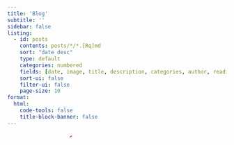 ```yaml
---
title: 'Blog'
subtitle: ''
sidebar: false
listing:
  - id: posts
    contents: posts/*/*.[Rq]md
    sort: "date desc"
    type: default
    categories: numbered
    fields: [date, image, title, description, categories, author, reading-time]
    sort-ui: false
    filter-ui: false
    page-size: 10
format: 
  html:
    code-tools: false
    title-block-banner: false
---
```


::: {#posts}
:::

```{=html}
<svg xmlns="http://www.w3.org/2000/svg" width="100%" height="100%" viewBox="0 0 251 51">
        <style>
            @keyframes draw {
                to {
                    stroke-dashoffset: 0;
                }
            }
        </style>
        <foreignObject width="100%" height="100%">
        <div xmlns="http://www.w3.org/1999/xhtml" style="display: flex; align-items: center; height: 100%; justify-content: center;"><div style="display: inline-flex; align-items: center; margin: 0 -7px 0 -5px;"><svg style="display: inline-block; width: 30px; height: 100%;"  xmlns="http://www.w3.org/2000/svg" fill="none" viewBox="0 0 30 51" height="51" width="30"><path stroke-dasharray="83" stroke-dashoffset="83" style="animation: draw 0.8300000000000001s 0s forwards;" stroke="#D4006A" fill="none" stroke-linecap="round" stroke-linejoin="round" d="M28.5059 3.6123C19.5058 9.1123 -1.12359 39.6123 1.00666 46.6123C2.22398 50.6123 28.5059 38.6123 28.5059 38.6123"></path></svg></div><div style="display: inline-flex; align-items: center; margin: 0 -2.5px 0 0;"><svg style="display: inline-block; width: 7px; height: 100%;"  xmlns="http://www.w3.org/2000/svg" fill="none" viewBox="0 0 7 51" height="51" width="7"><path stroke-dasharray="17" stroke-dashoffset="17" style="animation: draw 0.17s 0.8300000000000001s forwards;" stroke="#D4006A" fill="none" stroke-linecap="round" stroke-linejoin="round" d="M3.30217 23.604C2.72482 23.9566 0.574341 28.3484 1.66563 28.4119C2.75692 28.4755 7.24524 21.8731 4.4886 23.027C3.29045 23.5286 2.14727 24.4054 2.14727 24.4054"></path></svg></div><div style="display: inline-flex; align-items: center; margin: 0 -4.5px 0 0;"><svg style="display: inline-block; width: 9px; height: 100%;"  xmlns="http://www.w3.org/2000/svg" fill="none" viewBox="0 0 9 51" height="51" width="9"><path stroke-dasharray="17" stroke-dashoffset="17" style="animation: draw 0.17s 1s forwards;" stroke="#D4006A" fill="none" stroke-linecap="round" stroke-linejoin="round" d="M3.3522 23.8316C1.86784 24.4052 0.653752 28.489 0.990061 28.894C1.93472 29.1302 3.78484 26.7863 7.70664 21.334"></path></svg></div><div style="display: inline-flex; align-items: center; margin: 0 -4px 0 0;"><svg style="display: inline-block; width: 11px; height: 100%;"  xmlns="http://www.w3.org/2000/svg" fill="none" viewBox="0 0 11 51" height="51" width="11"><path stroke-dasharray="22" stroke-dashoffset="22" style="animation: draw 0.22s 1.17s forwards;" stroke="#D4006A" fill="none" stroke-linecap="round" stroke-linejoin="round" d="M3.07713 25.3392C3.03314 27.7282 6.78706 24.9554 6.03999 23.505C4.44172 21.2653 -0.294204 28.3892 2.71291 28.2186C5.35941 27.9626 10.2422 24.7207 10.2422 24.7207"></path></svg></div><div style="display: inline-flex; align-items: center; margin: 0 -12px 0 2px;"><svg style="display: inline-block; width: 35px; height: 100%;"  xmlns="http://www.w3.org/2000/svg" fill="none" viewBox="0 0 35 51" height="51" width="35"><path stroke-dasharray="162" stroke-dashoffset="162" style="animation: draw 1.62s 1.39s forwards;" stroke="#D4006A" fill="none" stroke-linecap="round" stroke-linejoin="round" d="M16.8032 1.3594C12.7184 0.602171 -1.69718 28.9308 2.30381 28.3593C6.30481 27.7879 33.8032 2.8594 33.8032 2.8594C14.0741 30.0733 5.30273 48.8594 8.80324 49.8594C12.3037 50.8594 30.3027 19.8594 6.80324 39.8594"></path></svg></div><div style="display: inline-flex; align-items: center; margin: 0 -2.5px 0 0;"><svg style="display: inline-block; width: 7px; height: 100%;"  xmlns="http://www.w3.org/2000/svg" fill="none" viewBox="0 0 7 51" height="51" width="7"><path stroke-dasharray="17" stroke-dashoffset="17" style="animation: draw 0.17s 3.01s forwards;" stroke="#D4006A" fill="none" stroke-linecap="round" stroke-linejoin="round" d="M3.30217 23.604C2.72482 23.9566 0.574341 28.3484 1.66563 28.4119C2.75692 28.4755 7.24524 21.8731 4.4886 23.027C3.29045 23.5286 2.14727 24.4054 2.14727 24.4054"></path></svg></div><div style="display: inline-flex; align-items: center; margin: 0 -4.5px 0 0;"><svg style="display: inline-block; width: 13px; height: 100%;"  xmlns="http://www.w3.org/2000/svg" fill="none" viewBox="0 0 13 51" height="51" width="13"><path stroke-dasharray="28" stroke-dashoffset="28" style="animation: draw 0.28s 3.1799999999999997s forwards;" stroke="#D4006A" fill="none" stroke-linecap="round" stroke-linejoin="round" d="M4.02467 23.277C3.02512 22.8065 0.89338 26.614 1.20215 28.0439C1.51091 29.4737 7.5177 23.0864 7.5177 23.0864C7.5177 23.0864 4.71947 27.0005 5.80301 28.3576C6.96087 28.8941 10.5935 24.8364 11.7727 24.2932"></path></svg></div><div style="display: inline-flex; align-items: center; margin: 0 -7px 0 -10px;"><svg style="display: inline-block; width: 49px; height: 100%;"  xmlns="http://www.w3.org/2000/svg" fill="none" viewBox="0 0 49 51" height="51" width="49"><path stroke-dasharray="176" stroke-dashoffset="176" style="animation: draw 1.76s 3.46s forwards;" stroke="#D4006A" fill="none" stroke-linecap="round" stroke-linejoin="round" d="M1.48242 48.3176C8.1298 31.8088 14.4004 21.838 29.9824 2.81763C29.9824 2.81763 10.9824 34.8176 17.4824 37.8176C22.4824 40.1253 47.4824 9.31763 47.4824 9.31763C34.5795 28.6674 30.1369 37.0839 29.4824 45.8176"></path></svg></div><div style="display: inline-flex; align-items: center; margin: 0 -4px 0 0;"><svg style="display: inline-block; width: 11px; height: 100%;"  xmlns="http://www.w3.org/2000/svg" fill="none" viewBox="0 0 11 51" height="51" width="11"><path stroke-dasharray="22" stroke-dashoffset="22" style="animation: draw 0.22s 5.22s forwards;" stroke="#D4006A" fill="none" stroke-linecap="round" stroke-linejoin="round" d="M3.07713 25.3392C3.03314 27.7282 6.78706 24.9554 6.03999 23.505C4.44172 21.2653 -0.294204 28.3892 2.71291 28.2186C5.35941 27.9626 10.2422 24.7207 10.2422 24.7207"></path></svg></div><div style="display: inline-flex; align-items: center; margin: 0 -5px 0 0;"><svg style="display: inline-block; width: 15px; height: 100%;"  xmlns="http://www.w3.org/2000/svg" fill="none" viewBox="0 0 15 51" height="51" width="15"><path stroke-dasharray="27" stroke-dashoffset="27" style="animation: draw 0.27s 5.4399999999999995s forwards;" stroke="#D4006A" fill="none" stroke-linecap="round" stroke-linejoin="round" d="M4.42188 23.1724L1.16211 28.4658C3.87099 25.9122 7.65167 23.2024 8.42922 23.7108C8.87781 23.9799 6.69468 26.9705 7.8311 27.4191C8.96753 27.8677 11.8983 25.565 14.0814 24.7575"></path></svg></div><div style="display: inline-flex; align-items: center; margin: 0 -4px 0 -10px;"><svg style="display: inline-block; width: 23px; height: 100%;"  xmlns="http://www.w3.org/2000/svg" fill="none" viewBox="0 0 23 51" height="51" width="23"><path stroke-dasharray="75" stroke-dashoffset="75" style="animation: draw 0.75s 5.709999999999999s forwards;" stroke="#D4006A" fill="none" stroke-linecap="round" stroke-linejoin="round" d="M15.8299 24.1058C14.7224 20.2293 8.05794 29.529 11.1896 27.8486C13.4811 26.531 17.2991 22.5381 17.2991 22.5381C15.8865 28.7238 1.15713 50.9628 1.47176 43.8335C1.59134 36.4678 10.0592 36.074 20.9856 24.7167"></path></svg></div><div style="display: inline-flex; align-items: center; margin: 0 -4px 0 -9px;"><svg style="display: inline-block; width: 21px; height: 100%;"  xmlns="http://www.w3.org/2000/svg" fill="none" viewBox="0 0 21 51" height="51" width="21"><path stroke-dasharray="70" stroke-dashoffset="70" style="animation: draw 0.7000000000000001s 6.459999999999999s forwards;" stroke="#D4006A" fill="none" stroke-linecap="round" stroke-linejoin="round" d="M12.7596 23.2466C11.7764 22.8447 9.49733 28.5405 10.2142 28.4672C10.931 28.3939 16.2577 23.541 16.1552 24.1849C16.7988 27.8118 2.76345 49.8665 1.16523 44.1016C0.00381581 39.4883 5.35733 40.4355 20.0861 24.6317"></path></svg></div><div style="display: inline-flex; align-items: center; margin: 0 -4px 0 0;"><svg style="display: inline-block; width: 13px; height: 100%;"  xmlns="http://www.w3.org/2000/svg" fill="none" viewBox="0 0 13 51" height="51" width="13"><path stroke-dasharray="36" stroke-dashoffset="36" style="animation: draw 0.36s 7.159999999999999s forwards;" stroke="#D4006A" fill="none" stroke-linecap="round" stroke-linejoin="round" d="M5.99958 25C5.73591 21.1582 1.99899 25.5 1.49941 28C1.00013 30.5 7.65454 23.3545 7.65454 23.3545C3.5802 27.3691 3.29278 30.5313 4.09638 30.7478C5.08629 31.0263 12.2012 24.7466 12.2012 24.7466"></path></svg></div><div style="display: inline-flex; align-items: center; margin: 0 -2.5px 0 0;"><svg style="display: inline-block; width: 7px; height: 100%;"  xmlns="http://www.w3.org/2000/svg" fill="none" viewBox="0 0 7 51" height="51" width="7"><path stroke-dasharray="17" stroke-dashoffset="17" style="animation: draw 0.17s 7.52s forwards;" stroke="#D4006A" fill="none" stroke-linecap="round" stroke-linejoin="round" d="M3.30217 23.604C2.72482 23.9566 0.574341 28.3484 1.66563 28.4119C2.75692 28.4755 7.24524 21.8731 4.4886 23.027C3.29045 23.5286 2.14727 24.4054 2.14727 24.4054"></path></svg></div></div></foreignObject></svg>
```
